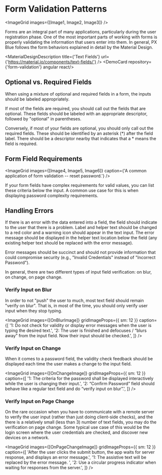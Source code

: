 
# Form Validation Patterns

<ImageGrid images={[Image1, Image2, Image3]} />

Forms are an integral part of many applications, particularly during the user registration phase. One of the most important parts of working with forms is properly validating the information that users enter into them. In general, PX Blue follows the form behaviors explained in detail by the Material Design.

<MaterialDesignDescription title={'Text Fields'} url={'https://material.io/components/text-fields/'} />
<DemoCard repository={'form-validation'} angular react/>

## Optional vs. Required Fields

When using a mixture of optional and required fields in a form, the inputs should be labeled appropriately.

If most of the fields are required, you should call out the fields that are optional. These fields should be labeled with an appropriate descriptor, followed by "optional" in parentheses.

Conversely, if most of your fields are optional, you should only call out the required fields. These should be identified by an asterisk (\*) after the field label. There should be a descriptor nearby that indicates that a \* means the field is required.

## Form Field Requirements

<ImageGrid images={[Image4, Image5, Image6]} caption={'A common application of form validation -- reset password.'} />

If your form fields have complex requirements for valid values, you can list these criteria below the input. A common use case for this is when displaying password complexity requirements.

## Handling Errors

If there is an error with the data entered into a field, the field should indicate to the user that there is a problem. Label and helper text should be changed to a red color and a warning icon should appear in the text input. The error message should be displayed in the helper text location below the field (any existing helper text should be replaced with the error message).

Error messages should be succinct and should not provide information that could compromise security (e.g., "Invalid Credentials" instead of "Incorrect Password").

In general, there are two different types of input field verification: on blur, on change, on page change.

### Verify Input on Blur

In order to not "push" the user to much, most text field should remain "verify on blur". That is, in most of the time, you should only verify user input when they stop typing.

<ImageGrid
    images={[OnBlurImage]}
    gridImageProps={{ sm: 12 }}
    caption={[
        '1: Do not check for validity or display error messages when the user is typing the desired text.',
        '2: The user is finished and defocuses / “blurs away” from the input field. Now their input should be checked.',
    ]}
/>

### Verify Input on Change

When it comes to a password field, the validity check feedback should be displayed each time the user makes a change to the input field.

<ImageGrid
    images={[OnChangeImage]}
    gridImageProps={{ sm: 12 }}
    caption={[
        '1: The criteria for the password shall be displayed interactively while the user is changing their input.',
        '2: “Confirm Password” field should behave like a regular text field and do “verify input on blur”.',
    ]}
/>

### Verify Input on Page Change

On the rare occasion when you have to communicate with a remote server to verify the user input (rather than just doing client-side checks), and the there is a relatively small (less than 3) number of text fields, you may do the verification on page change. Some typical use case of this would be the login screen where the user credentials are checked, and discover new devices on a network.

<ImageGrid
    images={[OnPageChangeImage]}
    gridImageProps={{ sm: 12 }}
    caption={[
        'After the user clicks the submit button, the app waits for server response, and displays an error message.',
        '1: The assistive text will be replaced by the error message. ',
        '2: Use a circular progress indicator when waiting for responses from the server.',
    ]}
/>
